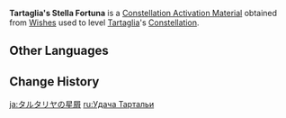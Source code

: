 {{Item Infobox
|id           = 001133
|image        = Item Stella Fortuna (5 Star).png
|type         = Constellation Activation Materials
|group        = Stella Fortuna
|quality      = 5
|description  = [[Tartaglia]]'s Constellation Activation Material
|source1      = [[Wishes]]
}}
'''Tartaglia's Stella Fortuna''' is a [[Constellation Activation Material]] obtained from [[Wishes]] used to level [[Tartaglia]]'s [[Constellation]].

==Other Languages==
{{Other Languages
|en      = Tartaglia's Stella Fortuna
|zhs     = 达达利亚的命星
|zhs_rm  = Dádálìyǎ de Mìngxīng
|zht     = 達達利亞的命星
|zht_rm  = Dádálìyǎ de Mìngxīng
|zh_tl   = Tartaglia's {{Lex|Stella Fortuna|zh}}
|ja      = タルタリヤの星屑
|ja_rm   = Tarutariya no Hoshikuzu
|ja_tl   = Tartaglia's {{Lex|Stella Fortuna|ja}}
|ko      = 타르탈리아의 운명의 별
|ko_rm   = Tareutallia-ui Unmyeong-ui Byeol
|ko_tl   = Tartaglia's {{Lex|Stella Fortuna|ko}}
|es      = Stella Fortuna de Tartaglia
|es_tl   = Tartaglia's Stella Fortuna
|fr      = Stella Fortuna de Tartaglia
|fr_tl   = Tartaglia's Stella Fortuna
|ru      = <!--Удача Тарталья-->
|ru_tl   = <!--Tartaglia's {{Lex|Stella Fortuna|ru}}-->
|th      = ดวงดาวแห่งชีวิตของ Tartaglia
|th_rm   = Duangdao haeng Chiwit khong Tartaglia
|th_tl   = Tartaglia's {{Lex|Stella Fortuna|th}}
|vi      = Chòm Sao Của Tartaglia
|vi_tl   = Tartaglia's {{Lex|Stella Fortuna|vi}}
|de      = Stella Fortuna von Tartaglia
|de_tl   = Tartaglia's Stella Fortuna
|id      = Tartaglia's Stella Fortuna
|pt      = <!--Constelação de Tartaglia/Stella Fortuna de Tartaglia-->
|pt_tl   = <!--Tartaglia's Stella Fortuna-->
|tr      = <!--Tartaglia' Yaşam Yıldızı-->
|tr_tl   = <!--Tartaglia's Stella Fortuna-->
|it      = Stella Fortuna di Tartaglia
|it_tl   = Tartaglia's Stella Fortuna
}}

==Change History==
{{Change History|1.1}}

[[ja:タルタリヤの星屑]]
[[ru:Удача Тартальи]]